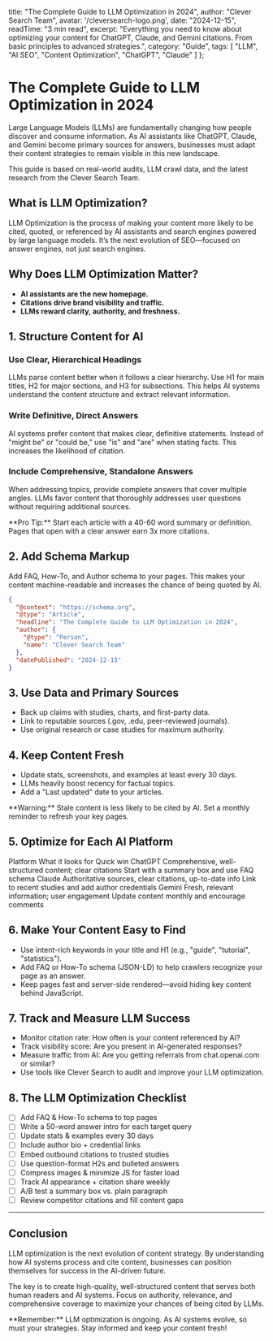 
  title: "The Complete Guide to LLM Optimization in 2024",
  author: "Clever Search Team",
  avatar: '/cleversearch-logo.png',
  date: "2024-12-15",
  readTime: "3 min read",
  excerpt: "Everything you need to know about optimizing your content for ChatGPT, Claude, and Gemini citations. From basic principles to advanced strategies.",
  category: "Guide",
  tags: [
    "LLM",
    "AI SEO",
    "Content Optimization",
    "ChatGPT",
    "Claude"
  ]
};

# The Complete Guide to LLM Optimization in 2024

Large Language Models (LLMs) are fundamentally changing how people discover and consume information. As AI assistants like ChatGPT, Claude, and Gemini become primary sources for answers, businesses must adapt their content strategies to remain visible in this new landscape.

<Callout type="info">
This guide is based on real-world audits, LLM crawl data, and the latest research from the Clever Search Team.
</Callout>

## What is LLM Optimization?

LLM Optimization is the process of making your content more likely to be cited, quoted, or referenced by AI assistants and search engines powered by large language models. It’s the next evolution of SEO—focused on answer engines, not just search engines.

## Why Does LLM Optimization Matter?

- **AI assistants are the new homepage.**
- **Citations drive brand visibility and traffic.**
- **LLMs reward clarity, authority, and freshness.**

## 1. Structure Content for AI

### Use Clear, Hierarchical Headings

LLMs parse content better when it follows a clear hierarchy. Use H1 for main titles, H2 for major sections, and H3 for subsections. This helps AI systems understand the content structure and extract relevant information.

### Write Definitive, Direct Answers

AI systems prefer content that makes clear, definitive statements. Instead of "might be" or "could be," use "is" and "are" when stating facts. This increases the likelihood of citation.

### Include Comprehensive, Standalone Answers

When addressing topics, provide complete answers that cover multiple angles. LLMs favor content that thoroughly addresses user questions without requiring additional sources.

<Callout type="success">
**Pro Tip:** Start each article with a 40-60 word summary or definition. Pages that open with a clear answer earn 3x more citations.
</Callout>

## 2. Add Schema Markup

Add FAQ, How-To, and Author schema to your pages. This makes your content machine-readable and increases the chance of being quoted by AI.

```json
{
  "@context": "https://schema.org",
  "@type": "Article",
  "headline": "The Complete Guide to LLM Optimization in 2024",
  "author": {
    "@type": "Person",
    "name": "Clever Search Team"
  },
  "datePublished": "2024-12-15"
}
```

## 3. Use Data and Primary Sources

- Back up claims with studies, charts, and first-party data.
- Link to reputable sources (.gov, .edu, peer-reviewed journals).
- Use original research or case studies for maximum authority.

## 4. Keep Content Fresh

- Update stats, screenshots, and examples at least every 30 days.
- LLMs heavily boost recency for factual topics.
- Add a "Last updated" date to your articles.

<Callout type="warning">
**Warning:** Stale content is less likely to be cited by AI. Set a monthly reminder to refresh your key pages.
</Callout>

## 5. Optimize for Each AI Platform

<BlogTable>
  <BlogThead>
    <BlogTr>
      <BlogTh>Platform</BlogTh>
      <BlogTh>What it looks for</BlogTh>
      <BlogTh>Quick win</BlogTh>
    </BlogTr>
  </BlogThead>
  <BlogTbody>
    <BlogTr>
      <BlogTd>ChatGPT</BlogTd>
      <BlogTd>Comprehensive, well-structured content; clear citations</BlogTd>
      <BlogTd>Start with a summary box and use FAQ schema</BlogTd>
    </BlogTr>
    <BlogTr>
      <BlogTd>Claude</BlogTd>
      <BlogTd>Authoritative sources, clear citations, up-to-date info</BlogTd>
      <BlogTd>Link to recent studies and add author credentials</BlogTd>
    </BlogTr>
    <BlogTr>
      <BlogTd>Gemini</BlogTd>
      <BlogTd>Fresh, relevant information; user engagement</BlogTd>
      <BlogTd>Update content monthly and encourage comments</BlogTd>
    </BlogTr>
  </BlogTbody>
</BlogTable>

## 6. Make Your Content Easy to Find

- Use intent-rich keywords in your title and H1 (e.g., "guide", "tutorial", "statistics").
- Add FAQ or How-To schema (JSON-LD) to help crawlers recognize your page as an answer.
- Keep pages fast and server-side rendered—avoid hiding key content behind JavaScript.

## 7. Track and Measure LLM Success

- Monitor citation rate: How often is your content referenced by AI?
- Track visibility score: Are you present in AI-generated responses?
- Measure traffic from AI: Are you getting referrals from chat.openai.com or similar?
- Use tools like Clever Search to audit and improve your LLM optimization.

## 8. The LLM Optimization Checklist

- [ ] Add FAQ & How-To schema to top pages
- [ ] Write a 50-word answer intro for each target query
- [ ] Update stats & examples every 30 days
- [ ] Include author bio + credential links
- [ ] Embed outbound citations to trusted studies
- [ ] Use question-format H2s and bulleted answers
- [ ] Compress images & minimize JS for faster load
- [ ] Track AI appearance + citation share weekly
- [ ] A/B test a summary box vs. plain paragraph
- [ ] Review competitor citations and fill content gaps

---

## Conclusion

LLM optimization is the next evolution of content strategy. By understanding how AI systems process and cite content, businesses can position themselves for success in the AI-driven future.

The key is to create high-quality, well-structured content that serves both human readers and AI systems. Focus on authority, relevance, and comprehensive coverage to maximize your chances of being cited by LLMs.

<Callout type="info">
**Remember:** LLM optimization is ongoing. As AI systems evolve, so must your strategies. Stay informed and keep your content fresh!
</Callout> 